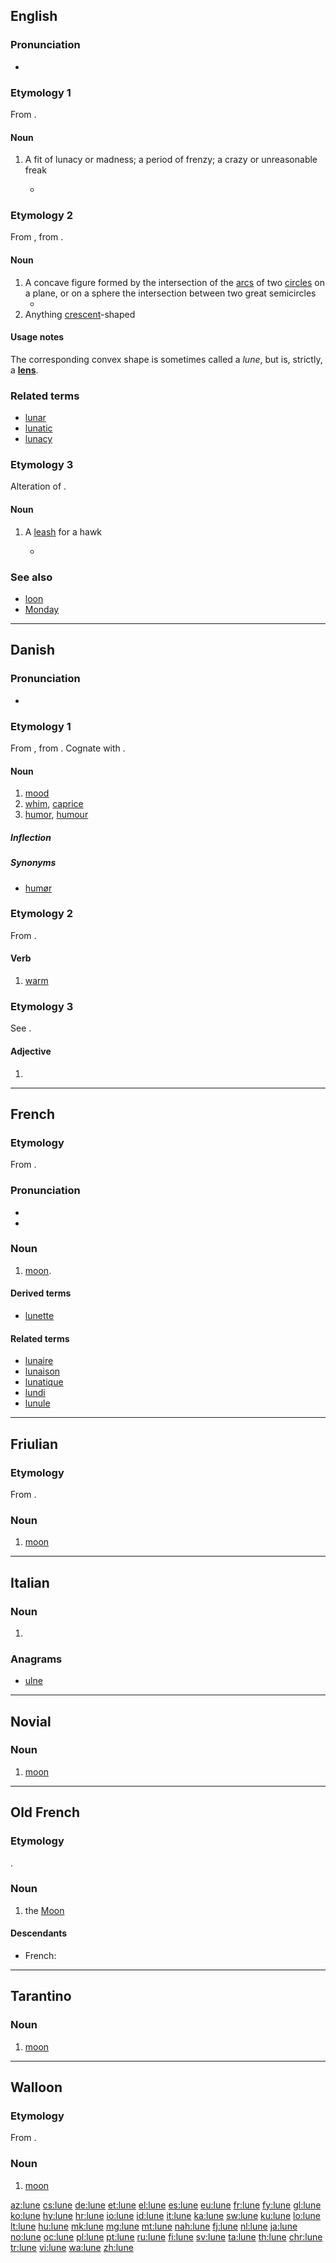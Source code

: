 {{also|luñè|Lune|luné}}
==English==

===Pronunciation===
* {{IPA|/luːn/}}

===Etymology 1===
From {{etyl|la|en}} {{term|luna||moon|lang=la}}.

====Noun====
{{en-noun}}

# {{context|obsolete|lang=en}} A fit of lunacy or madness; a period of frenzy; a crazy or unreasonable freak
#* {{quote-book|author=[[w:Shakespeare|Shakespeare]]|passage=These dangerous, unsafe '''lunes''' i' the king.|title=The Winter's Tale|year=1623}}

===Etymology 2===
From {{etyl|fr|en}} {{term|lune|lang=fr}}, from {{etyl|la|en}} {{term|luna|lang=la}}.

====Noun====
{{en-noun}}

# A concave figure formed by the intersection of the [[arc]]s of two [[circle]]s on a plane, or on a sphere the intersection between two great semicircles
#* {{quote-book|year=1984|passage=What he worried about was any eventual convexity, a shrinking, it might be, of the planet itself to some palpable curvature of whatever he would be standing on, so that he would be left sticking out like a projected radius, unsheltered and reeling across the empty '''lunes''' of his tiny sphere.|author=Thomas Pynchon|title=Slow Learner}}
# Anything [[crescent]]-shaped

====Usage notes====
The corresponding convex shape is sometimes called a ''lune'', but is, strictly, a '''[[lens]]'''.

===Related terms===
* [[lunar]]
* [[lunatic]]
* [[lunacy]]

===Etymology 3===
Alteration of {{term|lyon}}.

====Noun====
{{en-noun}}

# {{context|hawking|lang=en}} A [[leash]] for a hawk
#* {{quote-book|year=1485|author=Sir Thomas Malory|title=Le Morte Darthur|section=Book VI|passage=than he was ware of a faucon com over his hede fleyng towarde an hyghe elme, and longe '''lunes''' aboute her feete.}}

===See also===
* [[loon]]
* [[Monday]]

----

==Danish==

===Pronunciation===
* {{IPA|/luːnə/|[ˈluːnə]|lang=da}}

===Etymology 1===
From {{etyl|gml|da}} {{term/t|gml|lūne||lunar phase, caprice}}, from {{etyl|la|da}} {{term/t|la|lūna}}. Cognate with {{etyl|de|-}} {{term|Laune|lang=de}}.

====Noun====
{{da-noun|t|r}}

# [[mood]]
# [[whim]], [[caprice]]
# [[humor]], [[humour]]

=====Inflection=====
{{da-noun-infl|t|r}}

=====Synonyms=====
* {{sense|mood}} [[humør]]

===Etymology 2===
From {{etyl|non|da}} {{term|lugna||to calm|lang=non}}.

====Verb====
{{da-verb|lun|lune|luner|lunede|er/har|lunet}}

# [[warm]]

===Etymology 3===
See {{term|lun||warm|lang=da}}.

====Adjective====
{{head|da|adjective form}}

# {{form of|definite and plural|lun|lang=da}}

----

==French==

===Etymology===
From {{etyl|la|fr}} {{term/t|la|lūna}}.

===Pronunciation===
* {{IPA|/lyn/|lang=fr}}
* {{audio|Fr-lune.ogg|audio}}

===Noun===
{{fr-noun|f}}

# {{context|astronomy|lang=fr}} [[moon]].

====Derived terms====
* [[lunette]]

====Related terms====
* [[lunaire]]
* [[lunaison]]
* [[lunatique]]
* [[lundi]]
* [[lunule]]

----

==Friulian==

===Etymology===
From {{etyl|la|fur}} {{term|luna|lang=la|sc=Latn}}.

===Noun===
{{fur-noun|m}}

# [[moon]]

----

==Italian==

===Noun===
{{head|it|plural}} {{g|f}}

# {{plural of|luna|lang=it|nocat=1}}

===Anagrams===
* [[ulne#Italian|ulne]]

----

==Novial==

===Noun===
{{nov-noun}}

# [[moon]]

----

==Old French==

===Etymology===
{{etyl|la|fro}} {{term|luna|lang=la}}.

===Noun===
{{fro-proper noun|f}}

# the [[Moon]]

====Descendants====
* French: {{l|fr|lune}}

----

==Tarantino==

===Noun===
{{head|roa-tar|noun}}

# [[moon]]

----

==Walloon==

===Etymology===
From {{etyl|la|wa}} {{term/t|la|lūna}}.

===Noun===
{{head|wa|noun|g=f}}

# [[moon]]

[[az:lune]]
[[cs:lune]]
[[de:lune]]
[[et:lune]]
[[el:lune]]
[[es:lune]]
[[eu:lune]]
[[fr:lune]]
[[fy:lune]]
[[gl:lune]]
[[ko:lune]]
[[hy:lune]]
[[hr:lune]]
[[io:lune]]
[[id:lune]]
[[it:lune]]
[[ka:lune]]
[[sw:lune]]
[[ku:lune]]
[[lo:lune]]
[[lt:lune]]
[[hu:lune]]
[[mk:lune]]
[[mg:lune]]
[[mt:lune]]
[[nah:lune]]
[[fj:lune]]
[[nl:lune]]
[[ja:lune]]
[[no:lune]]
[[oc:lune]]
[[pl:lune]]
[[pt:lune]]
[[ru:lune]]
[[fi:lune]]
[[sv:lune]]
[[ta:lune]]
[[th:lune]]
[[chr:lune]]
[[tr:lune]]
[[vi:lune]]
[[wa:lune]]
[[zh:lune]]